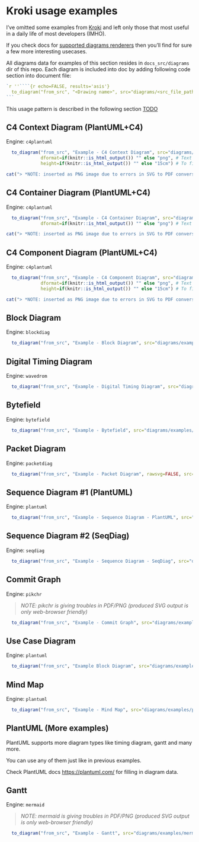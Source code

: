 # Kroki usage examples {#examplesKroki}

I've omitted some examples from [Kroki](https://kroki.io/examples.html) and left only those
that most useful in a daily life of most developers (IMHO).

If you check docs for [supported diagrams renderers](https://kroki.io/#support) then you'll find for sure
a few more interesting usecases.

All diagrams data for examples of this section resides in `docs_src/diagrams` dir of this repo.
Each diagram is included into doc by adding following code section into document file:

````R
`r ''````{r echo=FALSE, results='asis'}
  to_diagram("from_src", "<Drawing name>", src="diagrams/<src_file_path_within_diagrams_dir>")
```
````

This usage pattern is described in the following section [TODO](#TODO)

\newpage

## C4 Context Diagram (PlantUML+C4)

Engine: `c4plantuml`

```r
  to_diagram("from_src", "Example - C4 Context Diagram", src="diagrams/examples/c4plantuml-context.Rmd",
             dformat=if(knitr::is_html_output()) "" else "png", # Text is not scaled as intended when converted to PDF so use PNG
             height=if(knitr::is_html_output()) "" else "15cm") # To fit example into single PDF page - limit height
```

```r
cat("> *NOTE: inserted as PNG image due to errors in SVG to PDF conversion")
```

\newpage

## C4 Container Diagram (PlantUML+C4)

Engine: `c4plantuml`

```r
  to_diagram("from_src", "Example - C4 Container Diagram", src="diagrams/examples/c4plantuml-container.Rmd", width="100%",
             dformat=if(knitr::is_html_output()) "" else "png") # Text is not scaled as intended when converted to PDF so use PNG
```

```r
cat("> *NOTE: inserted as PNG image due to errors in SVG to PDF conversion")
```

\newpage

## C4 Component Diagram (PlantUML+C4)

Engine: `c4plantuml`

```r
  to_diagram("from_src", "Example - C4 Component Diagram", src="diagrams/examples/c4plantuml-component.Rmd",
             dformat=if(knitr::is_html_output()) "" else "png", # Text is not scaled as intended when converted to PDF so use PNG
             height=if(knitr::is_html_output()) "" else "15cm") # To fit example into single PDF page - limit height
```

```r
cat("> *NOTE: inserted as PNG image due to errors in SVG to PDF conversion")
```

\newpage

## Block Diagram

Engine: `blockdiag`

```r
  to_diagram("from_src", "Example - Block Diagram", src="diagrams/examples/blockdiag.Rmd")
```

\newpage

## Digital Timing Diagram

Engine: `wavedrom`

```r
  to_diagram("from_src", "Example - Digital Timing Diagram", src="diagrams/examples/wavedrom.Rmd")
```

\newpage

## Bytefield

Engine: `bytefield`

```r
  to_diagram("from_src", "Example - Bytefield", src="diagrams/examples/bytefield.Rmd")
```

\newpage

## Packet Diagram

Engine: `packetdiag`

```r
  to_diagram("from_src", "Example - Packet Diagram", rawsvg=FALSE, src="diagrams/examples/packetdiag.Rmd", width="100%")
```

\newpage

## Sequence Diagram #1 (PlantUML)

Engine: `plantuml`

```r
  to_diagram("from_src", "Example - Sequence Diagram - PlantUML", src="diagrams/examples/plantuml-seqdiag.Rmd")
```

\newpage

## Sequence Diagram #2 (SeqDiag)

Engine: `seqdiag`

```r
  to_diagram("from_src", "Example - Sequence Diagram - SeqDiag", src="diagrams/examples/seqdiag.Rmd")
```

\newpage

## Commit Graph

Engine: `pikchr`

> *NOTE: pikchr is giving troubles in PDF/PNG (produced SVG output is only web-browser friendly)*

```r
  to_diagram("from_src", "Example - Commit Graph", src="diagrams/examples/pikchr-commit-graph.Rmd")
```

\newpage

## Use Case Diagram

Engine: `plantuml`

```r
  to_diagram("from_src", "Example Block Diagram", src="diagrams/examples/plantuml-usecase.Rmd")
```

\newpage

## Mind Map

Engine: `plantuml`

```r
  to_diagram("from_src", "Example - Mind Map", src="diagrams/examples/plantuml-mindmap.Rmd")
```

\newpage

## PlantUML (More examples)

PlantUML supports more diagram types like timing diagram, gantt and many more.

You can use any of them just like in previous examples.

Check PlantUML docs [https://plantuml.com/](https://plantuml.com/) for filling in diagram data.

\newpage

## Gantt

Engine: `mermaid`

> *NOTE: mermaid is giving troubles in PDF/PNG (produced SVG output is only web-browser friendly)*

```r
  to_diagram("from_src", "Example - Gantt", src="diagrams/examples/mermaid-gantt.Rmd")
```

